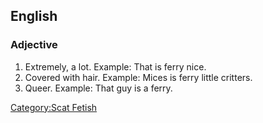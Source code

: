 == English ==

=== Adjective ===

#Extremely, a lot. Example: That is ferry nice.
#Covered with hair. Example: Mices is ferry little critters.
#Queer. Example: That guy is a ferry.



[[Category:Scat Fetish]]